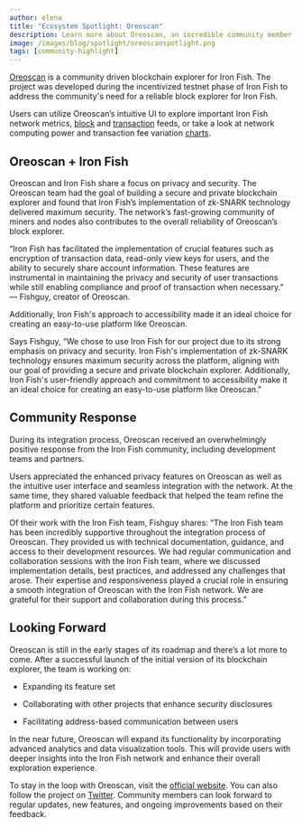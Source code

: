 ```yaml
---
author: elena
title: "Ecosystem Spotlight: Oreoscan"
description: Learn more about Oreoscan, an incredible community member who's building on the Iron Fish network
image: /images/blog/spotlight/oreoscanspotlight.png
tags: [community-highlight]
---
```




[Oreoscan](https://www.oreoscan.info/en) is a community driven blockchain explorer for Iron Fish. The project was developed during the incentivized testnet phase of Iron Fish to address the community's need for a reliable block explorer for Iron Fish.

  

Users can utilize Oreoscan’s intuitive UI to explore important Iron Fish network metrics, [block](https://www.oreoscan.info/en/blocks) and [transaction](https://www.oreoscan.info/en/transactions) feeds, or take a look at network computing power and transaction fee variation [charts](https://www.oreoscan.info/en/charts).

## Oreoscan + Iron Fish

Oreoscan and Iron Fish share a focus on privacy and security. The Oreoscan team had the goal of building a secure and private blockchain explorer and found that Iron Fish’s implementation of zk-SNARK technology delivered maximum security. The network’s fast-growing community of miners and nodes also contributes to the overall reliability of Oreoscan’s block explorer.

  

“Iron Fish has facilitated the implementation of crucial features such as encryption of transaction data, read-only view keys for users, and the ability to securely share account information. These features are instrumental in maintaining the privacy and security of user transactions while still enabling compliance and proof of transaction when necessary.” — Fishguy, creator of Oreoscan.

  

Additionally, Iron Fish's approach to accessibility made it an ideal choice for creating an easy-to-use platform like Oreoscan.

  

Says Fishguy, “We chose to use Iron Fish for our project due to its strong emphasis on privacy and security. Iron Fish's implementation of zk-SNARK technology ensures maximum security across the platform, aligning with our goal of providing a secure and private blockchain explorer. Additionally, Iron Fish's user-friendly approach and commitment to accessibility make it an ideal choice for creating an easy-to-use platform like Oreoscan.”

## Community Response

During its integration process, Oreoscan received an overwhelmingly positive response from the Iron Fish community, including development teams and partners.

  

Users appreciated the enhanced privacy features on Oreoscan as well as the intuitive user interface and seamless integration with the network. At the same time, they shared valuable feedback that helped the team refine the platform and prioritize certain features.

  

Of their work with the Iron Fish team, Fishguy shares: “The Iron Fish team has been incredibly supportive throughout the integration process of Oreoscan. They provided us with technical documentation, guidance, and access to their development resources. We had regular communication and collaboration sessions with the Iron Fish team, where we discussed implementation details, best practices, and addressed any challenges that arose. Their expertise and responsiveness played a crucial role in ensuring a smooth integration of Oreoscan with the Iron Fish network. We are grateful for their support and collaboration during this process.”

## Looking Forward

Oreoscan is still in the early stages of its roadmap and there’s a lot more to come. After a successful launch of the initial version of its blockchain explorer, the team is working on:

  

-   Expanding its feature set
    
-   Collaborating with other projects that enhance security disclosures
    
-   Facilitating address-based communication between users
    


  

In the near future, Oreoscan will expand its functionality by incorporating advanced analytics and data visualization tools. This will provide users with deeper insights into the Iron Fish network and enhance their overall exploration experience.

  

To stay in the loop with Oreoscan, visit the [official website](https://www.oreoscan.info/en). You can also follow the project on [Twitter](https://twitter.com/oreoscan). Community members can look forward to regular updates, new features, and ongoing improvements based on their feedback.
